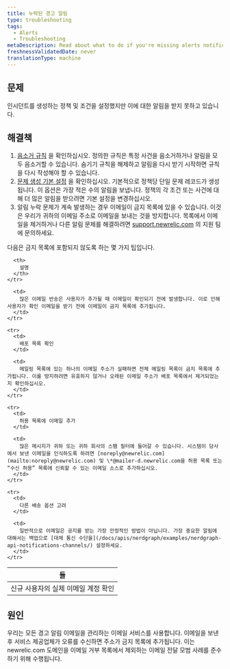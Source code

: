 ```yaml
---
title: 누락된 경고 알림
type: troubleshooting
tags:
  - Alerts
  - Troubleshooting
metaDescription: Read about what to do if you're missing alerts notifications.
freshnessValidatedDate: never
translationType: machine
---
```


## 문제

인시던트를 생성하는 정책 및 조건을 설정했지만 이에 대한 알림을 받지 못하고 있습니다.

## 해결책

1. [음소거 규칙](/docs/alerts/new-relic-alerts/managing-notification-channels/muting-rules-suppress-notifications) 을 확인하십시오. 정의한 규칙은 특정 사건을 음소거하거나 알림을 모두 음소거할 수 있습니다. 숨기기 규칙을 해제하고 알림을 다시 받기 시작하면 규칙을 다시 작성해야 할 수 있습니다.
2. [문제 생성 기본 설정](/docs/alerts/new-relic-alerts/configuring-alert-policies/specify-when-new-relic-creates-incidents#preference-options) 을 확인하십시오. 기본적으로 정책당 단일 문제 레코드가 생성됩니다. 이 옵션은 가장 적은 수의 알림을 보냅니다. 정책의 각 조건 또는 사건에 대해 더 많은 알림을 받으려면 기본 설정을 변경하십시오.
3. 알림 누락 문제가 계속 발생하는 경우 이메일이 금지 목록에 있을 수 있습니다. 이것은 우리가 귀하의 이메일 주소로 이메일을 보내는 것을 방지합니다. 목록에서 이메일을 제거하거나 다른 알림 문제를 해결하려면 [support.newrelic.com](https://support.newrelic.com) 의 지원 팀에 문의하세요.

다음은 금지 목록에 포함되지 않도록 하는 몇 가지 팁입니다.

<table>
  <thead>
    <tr>
      <th>
        들
      </th>

      <th>
        설명
      </th>
    </tr>
  </thead>

  <tbody>
    <tr>
      <td>
        신규 사용자의 실제 이메일 계정 확인
      </td>

      <td>
        많은 이메일 반송은 사용자가 추가될 때 이메일이 확인되기 전에 발생합니다. 이로 인해 사용자가 확인 이메일을 받기 전에 이메일이 금지 목록에 추가됩니다.
      </td>
    </tr>

    <tr>
      <td>
        배포 목록 확인
      </td>

      <td>
        메일링 목록에 있는 하나의 이메일 주소가 실패하면 전체 메일링 목록이 금지 목록에 추가됩니다. 이를 방지하려면 유효하지 않거나 오래된 이메일 주소가 배포 목록에서 제거되었는지 확인하십시오.
      </td>
    </tr>

    <tr>
      <td>
        허용 목록에 이메일 추가
      </td>

      <td>
        많은 메시지가 귀하 또는 귀하 회사의 스팸 필터에 들어갈 수 있습니다. 시스템이 당사에서 보낸 이메일을 인식하도록 하려면 [noreply@newrelic.com](mailto:noreply@newrelic.com) 및 \*@mailer-d.newrelic.com을 허용 목록 또는 “수신 허용” 목록에 신뢰할 수 있는 이메일 소스로 추가하십시오.
      </td>
    </tr>

    <tr>
      <td>
        다른 배송 옵션 고려
      </td>

      <td>
        일반적으로 이메일은 공지를 받는 가장 안정적인 방법이 아닙니다. 가장 중요한 알림에 대해서는 백업으로 [대체 통신 수단을](/docs/apis/nerdgraph/examples/nerdgraph-api-notifications-channels/) 설정하세요.
      </td>
    </tr>
  </tbody>
</table>

## 원인

우리는 모든 경고 알림 이메일을 관리하는 이메일 서비스를 사용합니다. 이메일을 보낸 후 서비스 제공업체가 오류를 수신하면 주소가 금지 목록에 추가됩니다. 이는 newrelic.com 도메인을 이메일 거부 목록에서 제외하는 이메일 전달 모범 사례를 준수하기 위해 수행됩니다.